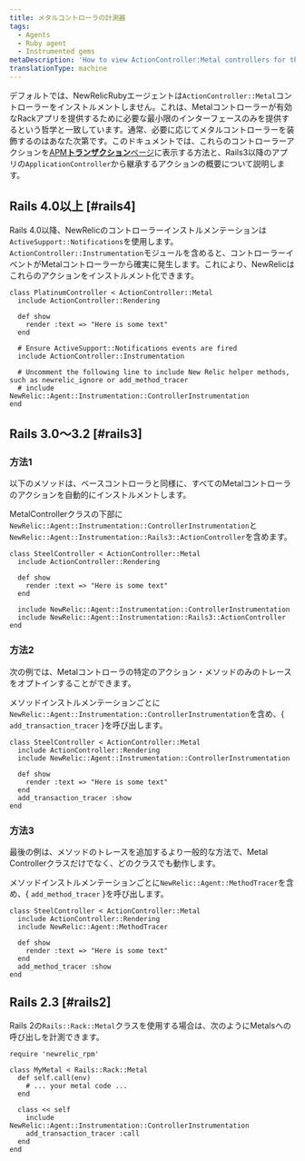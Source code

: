 ```yaml
---
title: メタルコントローラの計測器
tags:
  - Agents
  - Ruby agent
  - Instrumented gems
metaDescription: 'How to view ActionController:Metal controllers for the Ruby agent in New Relic''s user interface.'
translationType: machine
---
```


デフォルトでは、NewRelicRubyエージェントは`ActionController::Metal`コントローラーをインストルメントしません。これは、Metalコントローラーが有効なRackアプリを提供するために必要な最小限のインターフェースのみを提供するという哲学と一致しています。通常、必要に応じてメタルコントローラーを装飾するのはあなた次第です。このドキュメントでは、これらのコントローラーアクションを[APM**トランザクション**ページ](/docs/apm/applications-menu/monitoring/transactions-page)に表示する方法と、Rails3以降のアプリの`ApplicationController`から継承するアクションの概要について説明します。

## Rails 4.0以上 [#rails4]

Rails 4.0以降、NewRelicのコントローラーインストルメンテーションは`ActiveSupport::Notifications`を使用します。 `ActionController::Instrumentation`モジュールを含めると、コントローラーイベントがMetalコントローラーから確実に発生します。これにより、NewRelicはこれらのアクションをインストルメント化できます。

```
class PlatinumController < ActionController::Metal
  include ActionController::Rendering

  def show
    render :text => "Here is some text"
  end

  # Ensure ActiveSupport::Notifications events are fired
  include ActionController::Instrumentation

  # Uncomment the following line to include New Relic helper methods, such as newrelic_ignore or add_method_tracer
  # include NewRelic::Agent::Instrumentation::ControllerInstrumentation
end
```

## Rails 3.0～3.2 [#rails3]

### 方法1

以下のメソッドは、ベースコントローラと同様に、すべてのMetalコントローラのアクションを自動的にインストルメントします。

MetalControllerクラスの下部に`NewRelic::Agent::Instrumentation::ControllerInstrumentation`と`NewRelic::Agent::Instrumentation::Rails3::ActionController`を含めます。

```
class SteelController < ActionController::Metal
  include ActionController::Rendering

  def show
    render :text => "Here is some text"
  end

  include NewRelic::Agent::Instrumentation::ControllerInstrumentation
  include NewRelic::Agent::Instrumentation::Rails3::ActionController
end
```

### 方法2

次の例では、Metalコントローラの特定のアクション・メソッドのみのトレースをオプトインすることができます。

メソッドインストルメンテーションごとに`NewRelic::Agent::Instrumentation::ControllerInstrumentation`を含め、&#x7B; `add_transaction_tracer` }を呼び出します。

```
class SteelController < ActionController::Metal
  include ActionController::Rendering
  include NewRelic::Agent::Instrumentation::ControllerInstrumentation

  def show
    render :text => "Here is some text"
  end
  add_transaction_tracer :show
end
```

### 方法3

最後の例は、メソッドのトレースを追加するより一般的な方法で、Metal Controllerクラスだけでなく、どのクラスでも動作します。

メソッドインストルメンテーションごとに`NewRelic::Agent::MethodTracer`を含め、&#x7B; `add_method_tracer` }を呼び出します。

```
class SteelController < ActionController::Metal
  include ActionController::Rendering
  include NewRelic::Agent::MethodTracer

  def show
    render :text => "Here is some text"
  end
  add_method_tracer :show
end
```

## Rails 2.3 [#rails2]

Rails 2の`Rails::Rack::Metal`クラスを使用する場合は、次のようにMetalsへの呼び出しを計測できます。

```
require 'newrelic_rpm'

class MyMetal < Rails::Rack::Metal
  def self.call(env)
    # ... your metal code ...
  end

  class << self
    include NewRelic::Agent::Instrumentation::ControllerInstrumentation
    add_transaction_tracer :call
  end
end
```